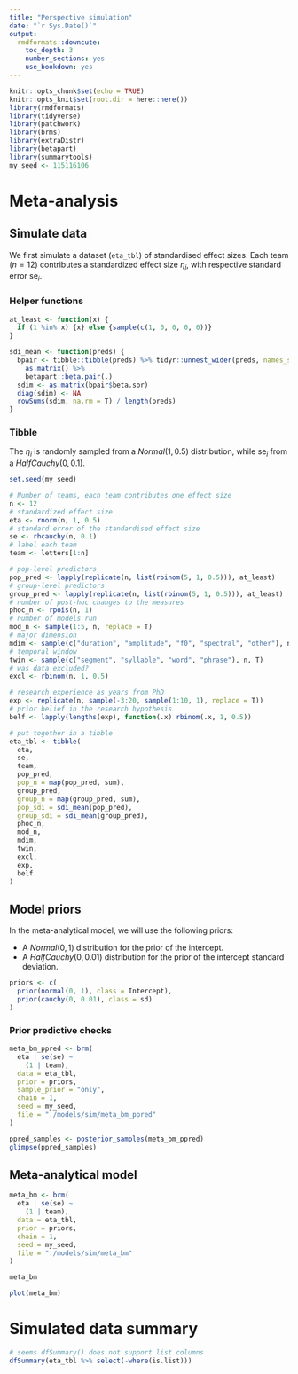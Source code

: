 ```yaml
---
title: "Perspective simulation"
date: "`r Sys.Date()`"
output:
  rmdformats::downcute:
    toc_depth: 3
    number_sections: yes
    use_bookdown: yes
---
```



```r
knitr::opts_chunk$set(echo = TRUE)
knitr::opts_knit$set(root.dir = here::here())
library(rmdformats)
library(tidyverse)
library(patchwork)
library(brms)
library(extraDistr)
library(betapart)
library(summarytools)
my_seed <- 115116106
```

# Meta-analysis

## Simulate data

We first simulate a dataset (`eta_tbl`) of standardised effect sizes.
Each team ($n = 12$) contributes a standardized effect size $\eta_i$, with respective standard error $\text{se}_i$.

### Helper functions

```r
at_least <- function(x) {
  if (1 %in% x) {x} else {sample(c(1, 0, 0, 0, 0))}
}

sdi_mean <- function(preds) {
  bpair <- tibble::tibble(preds) %>% tidyr::unnest_wider(preds, names_sep = ".") %>%
    as.matrix() %>%
    betapart::beta.pair(.)
  sdim <- as.matrix(bpair$beta.sor)
  diag(sdim) <- NA
  rowSums(sdim, na.rm = T) / length(preds)
}
```


### Tibble

The $\eta_i$ is randomly sampled from a $Normal(1, 0.5)$ distribution, while $\text{se}_i$ from a $HalfCauchy(0, 0.1)$.

```r
set.seed(my_seed)

# Number of teams, each team contributes one effect size
n <- 12
# standardized effect size
eta <- rnorm(n, 1, 0.5)
# standard error of the standardised effect size
se <- rhcauchy(n, 0.1)
# label each team
team <- letters[1:n]

# pop-level predictors
pop_pred <- lapply(replicate(n, list(rbinom(5, 1, 0.5))), at_least)
# group-level predictors
group_pred <- lapply(replicate(n, list(rbinom(5, 1, 0.5))), at_least)
# number of post-hoc changes to the measures
phoc_n <- rpois(n, 1)
# number of models run
mod_n <- sample(1:5, n, replace = T)
# major dimension
mdim <- sample(c("duration", "amplitude", "f0", "spectral", "other"), n, TRUE)
# temporal window
twin <- sample(c("segment", "syllable", "word", "phrase"), n, T)
# was data excluded?
excl <- rbinom(n, 1, 0.5)

# research experience as years from PhD
exp <- replicate(n, sample(-3:20, sample(1:10, 1), replace = T))
# prior belief in the research hypothesis
belf <- lapply(lengths(exp), function(.x) rbinom(.x, 1, 0.5))
```

```r
# put together in a tibble
eta_tbl <- tibble(
  eta,
  se,
  team,
  pop_pred,
  pop_n = map(pop_pred, sum),
  group_pred,
  group_n = map(group_pred, sum),
  pop_sdi = sdi_mean(pop_pred),
  group_sdi = sdi_mean(group_pred),
  phoc_n,
  mod_n,
  mdim,
  twin,
  excl,
  exp,
  belf
)
```

## Model priors

In the meta-analytical model, we will use the following priors:

<!-- TODO: need to discuss prior for sd -->

- A $Normal(0, 1)$ distribution for the prior of the intercept.
- A $HalfCauchy(0, 0.01)$ distribution for the prior of the intercept standard deviation.

```r
priors <- c(
  prior(normal(0, 1), class = Intercept),
  prior(cauchy(0, 0.01), class = sd)
)
```

### Prior predictive checks

```r
meta_bm_ppred <- brm(
  eta | se(se) ~
    (1 | team),
  data = eta_tbl,
  prior = priors,
  sample_prior = "only",
  chain = 1,
  seed = my_seed,
  file = "./models/sim/meta_bm_ppred"
)
```

```r
ppred_samples <- posterior_samples(meta_bm_ppred)
glimpse(ppred_samples)
```

## Meta-analytical model

```r
meta_bm <- brm(
  eta | se(se) ~
    (1 | team),
  data = eta_tbl,
  prior = priors,
  chain = 1,
  seed = my_seed,
  file = "./models/sim/meta_bm"
)
```

```r
meta_bm
```

```r
plot(meta_bm)
```

# Simulated data summary

```r
# seems dfSummary() does not support list columns
dfSummary(eta_tbl %>% select(-where(is.list)))
```

